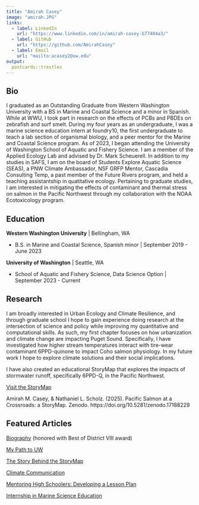 ```yaml
---
title: "Amirah Casey"
image: "amirah.JPG"
links:
  - label: LinkedIn
    url: "https://www.linkedin.com/in/amirah-casey-b77404a3/"
  - label: GitHub
    url: "https://github.com/AmirahCasey"
  - label: Email
    url: "mailto:acasey2@uw.edu"
output:
  postcards::trestles
---
```

 
## Bio

I graduated as an Outstanding Graduate from Western Washington University with a BS in Marine and Coastal Science and a minor in Spanish. While at WWU, I took part in research on the effects of PCBs and PBDEs on zebrafish and surf smelt. During my four years as an undergraduate, I was a marine science education intern at foundry10, the first undergraduate to teach a lab section of organismal biology, and a peer mentor for the Marine and Coastal Science program. As of 2023, I began attending the University of Washington School of Aquatic and Fishery Science. I am a member of the Applied Ecology Lab and advised by Dr. Mark Scheuerell. In addition to my studies in SAFS, I am on the board of Students Explore Aquatic Science (SEAS), a PNW Climate Ambassador, NSF GRFP Mentor, Cascadia Consulting Temp, a past member of the Future Rivers program, and held a teaching assistantship in quatitative ecology. Pertaining to graduate studies, I am interested in mitigating the effects of contaminant and thermal stress on salmon in the Pacific Northwest through my collaboration with the NOAA Ecotoxicology program. 


## Education

**Western Washington University** | Bellingham, WA

- B.S. in Marine and Coastal Science, Spanish minor | September 2019 - June 2023

**University of Washington** | Seattle, WA

- School of Aquatic and Fishery Science, Data Science Option | September 2023 - Current

## Research

I am broadly interested in Urban Ecology and Climate Resilience, and through graduate school I hope to gain experience doing research at the intersection of science and policy while improving my quantitative and computational skills. As such, my first chapter focuses on how urbanization and climate change are impacting Puget Sound. Specifically, I have investigated how higher stream temperatures interact with tire-wear contaminant 6PPD-quinone to impact Coho salmon physiology. In my future work I hope to explore climate solutions and their social implications.

I have also created an educational StoryMap that explores the impacts of stormwater runoff, specifically 6PPD-Q, in the Pacific Northwest. 

[Visit the StoryMap](https://arcg.is/0meSj9)

Amirah M. Casey, & Nathaniel L. Scholz. (2025). Pacific Salmon at a Crossroads: a StoryMap. Zenodo. https://doi.org/10.5281/zenodo.17188229


## Featured Articles
[Biography](https://window.wwu.edu/she-was-beautiful-loyal-and-tough) (honored with Best of District VIII award)

[My Path to UW](https://fish.uw.edu/2023/10/new-safs-ms-student-named-outstanding-graduate-of-western-washingtons-marine-and-coastal-sciences-program/)

[The Story Behind the StoryMap](https://fish.uw.edu/2025/04/bringing-to-life-the-story-of-pacific-salmon-and-their-recovery-challenges/)

[Climate Communication](https://fish.uw.edu/2025/07/climate-change-and-communication-go-hand-in-hand-for-pnw-climate-ambassadors/)

[Mentoring High Schoolers: Developing a Lesson Plan](https://fish.uw.edu/2025/06/high-schoolers-design-lesson-on-pacific-salmon-and-chemicals/)

[Internship in Marine Science Education](https://medium.com/the-foundry10-voice/meet-the-intern-who-flips-in-the-air-and-dives-under-the-sea-4315745aa48d)
